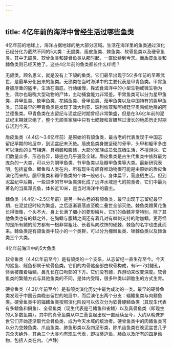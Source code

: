 ```yaml
---
---
---
```

title: 4亿年前的海洋中曾经生活过哪些鱼类
---




4亿年前的地球上，海洋占据地球的绝大部分区域。生活在海洋里的鱼类通过演化已经分化为截然不同的5大类：无颌类、盾皮鱼类、棘鱼类、软骨鱼类以及硬骨鱼类。其中无颌类、软骨鱼类和硬骨鱼类从那时起，一直延续到今天。而盾皮鱼类和棘鱼类则已经灭绝了。这些4亿年前的鱼类都长什么样呢？

无颌类，顾名思义，就是没有上下颌的鱼类。它们最早出现于5亿多年前的早寒武世，是最早分化出来的鱼类。无颌类在当时海洋中的主要代表是甲胄鱼类。甲胄鱼身披厚重的盔甲，生活在海底，行动缓慢，靠滤食海洋中的小型生物或微生物为生，偶尔也吸吮大型动物的尸体，主动捕食能力非常差。甲胄鱼类可以分为星甲鱼类、异甲鱼类、缺甲鱼类、花鳞鱼类、骨甲鱼类、茄甲鱼类以及中国特有的盔甲鱼类。已知最早的甲胄鱼类是发现于澳大利亚、玻利维亚和阿根廷早奥陶统地层的阿兰德鱼类。甲胄鱼类在志留纪与泥盆纪时期曾经非常繁盛，但是在3.6亿年前的泥盆纪末期就灭绝了，整个无颌类家族中只有七鳃鳗和盲鳗熬过漫长的地质历史时期存活到今天。

盾皮鱼类（4.4亿～3.6亿年前）是原始的有颌鱼类，最古老的代表发现于中国志留纪早期的地层中，到泥盆纪末灭绝。盾皮鱼类身披坚硬的骨甲，头甲和躯甲多由可以活动的关节相连，具胸鳍和腹鳍，大部分家族成员营底栖生活，不擅游泳。它们数量众多，形态各异，踪迹也几乎遍及全球。盾皮鱼类是古生代鱼类中族群最为庞杂的一大类，可以分为胴甲鱼类、节甲鱼类以及瓣甲鱼类等大类。最新研究表明，包括鲨鱼、鲫鱼和人类在内，所有现生有颌脊椎动物很可能是由原始的盾皮鱼演化而来的。胴甲鱼类和瓣甲鱼类的个体一般较小，身体扁平，营底栖生活。但到泥盆纪中后期，一些进步的节甲鱼类演化成了远洋水域巡弋的掠食者，它们中最为著名的当属邓氏鱼，体长近10米，是当时海洋中的霸主。

棘鱼类（4.4亿～2.5亿年前）是另一种古老的有颌鱼类，最早出现于志留纪最早期，在泥盆纪时较为繁盛，之后逐渐衰落直至晚二叠世全部灭绝。棘鱼类跟黄花鱼长得很像，个头不大，身上长满了细小的菱形鳞片。它们的鱼鳍非常特别，除了其他鱼类也有的鳍之外，在胸鳍与腹鳍之间还有着几对有棘刺支持的附加鳍。更奇怪的是所有鳍的前方都有一根非常粗壮、长着纵向纹饰的硬棘，棘鱼的名字也由此而来。棘鱼类是有颌鱼类中较小的一个类群，可以分为栅棘鱼类、锉棘鱼类以及棘鱼类三个大类。

4亿年前海洋中的5大鱼类



软骨鱼类（4.4亿年前至今）是有颌类的一个支系，从志留纪一直生存至今。今天的鲨鱼、鳐鱼都属于软骨鱼类。它们的内骨骼全部由软骨构成，有5～7对鳃孔，体表被覆着楯鳞，鼻孔长在口吻部的下方。它们没有鳔，靠游动来改变深度。软骨鱼类的繁殖方式与其他鱼类的不同，是体内受精，很多种类以卵胎生的方式生育。

硬骨鱼类（4.3亿年前至今）是有颌类演化历史中最为成功的一类。最早的硬骨鱼类发现于中国云南晚志留世的地层中，而后演化出两个分支：辐鳍鱼类与肉鳍鱼类。硬骨鱼类中的辐鳍鱼类按照演化阶段可以依次分为软骨硬鳞鱼类（其现生代表有多鳍鱼和鲟鱼）、全骨鱼类（现生代表是弓鳍鱼和雀鳝）以及真骨鱼类（即现生的大多数鱼类）。其中的真骨鱼类从中三叠世起出现一直延续至今，大约从晚侏罗世它们开始逐渐取代全骨鱼类，成为今天水域的统治者。硬骨鱼类中的肉鳍鱼类可以分为空棘鱼类、爪齿鱼类、肺鱼形类以及四足形类，除爪齿鱼类在晚泥盆世几乎完全灭绝外，其余三个大类均有现生代表，即拉蒂迈鱼、肺鱼以及所有的四足动物，包括人类在内。（卢静）